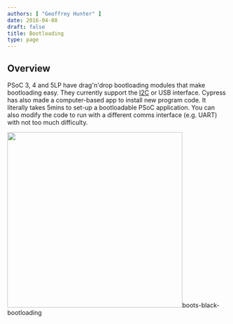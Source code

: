 ```yaml
---
authors: [ "Geoffrey Hunter" ]
date: 2016-04-08
draft: false
title: Bootloading
type: page
---
```



## Overview

PSoC 3, 4 and 5LP have drag'n'drop bootloading modules that make bootloading easy. They currently support the [I2C](/electronics/communication-protocols/i2c-communication-protocol/) or USB interface. Cypress has also made a computer-based app to install new program code. It literally takes 5mins to set-up a bootloadable PSoC application. You can also modify the code to run with a different comms interface (e.g. UART) with not too much difficulty.


<Image src={boots_black_bootloading} width="400px">boots-black-bootloading</Image>
